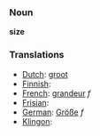 === Noun ===

'''size'''

=== Translations ===
*[[Dutch]]: [[groot]]
*[[Finnish]]: [[]]
*[[French]]: [[grandeur]] ''f''
*[[Frisian]]: [[]]
*[[German]]: [[Größe]] ''f''
*[[Klingon]]: [[]]
